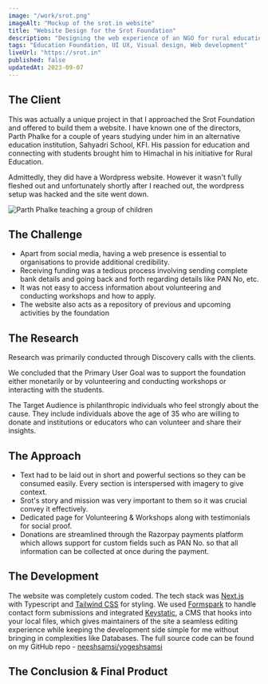 ```yaml
---
image: "/work/srot.png"
imageAlt: "Mockup of the srot.in website"
title: "Website Design for the Srot Foundation"
description: "Designing the web experience of an NGO for rural education. Aiming to walk through Srot’s story and allow easy access to get involved & support the cause and empower the rural youth of Himachal."
tags: "Education Foundation, UI UX, Visual design, Web development"
liveUrl: "https://srot.in"
published: false
updatedAt: 2023-09-07
---
```


<H2>The Client</H2>

This was actually a unique project in that I approached the Srot Foundation and offered to build them a website. I have known one of the directors, Parth Phalke for a couple of years studying under him in an alternative education institution, Sahyadri School, KFI. His passion for education and connecting with students brought him to Himachal in his initiative for Rural Education.

Admittedly, they did have a Wordpress website. However it wasn't fully fleshed out and unfortunately shortly after I reached out, the wordpress setup was hacked and the site went down.

<Image
  src="/work/srot/1.png"
  alt="Parth Phalke teaching a group of children"
  width={848}
  height={672}
/>

<H2>The Challenge</H2>

- Apart from social media, having a web presence is essential to organisations to provide additional credibility.
- Receiving funding was a tedious process involving sending complete bank details and going back and forth regarding details like PAN No, etc.
- It was not easy to access information about volunteering and conducting workshops and how to apply.
- The website also acts as a repository of previous and upcoming activities by the foundation

<H2>The Research</H2>

Research was primarily conducted through Discovery calls with the clients.

We concluded that the Primary User Goal was to support the foundation either monetarily or by volunteering and conducting workshops or interacting with the students.

The Target Audience is philanthropic individuals who feel strongly about the cause. They include individuals above the age of 35 who are willing to donate and institutions or educators who can volunteer and share their insights.

<H2>The Approach</H2>

- Text had to be laid out in short and powerful sections so they can be consumed easily. Every section is interspersed with imagery to give context.
- Srot's story and mission was very important to them so it was crucial convey it effectively.
- Dedicated page for Volunteering & Workshops along with testimonials for social proof.
- Donations are streamlined through the Razorpay payments platform which allows support for custom fields such as PAN No. so that all information can be collected at once during the payment.

<H2>The Development</H2>

The website was completely custom coded. The tech stack was [Next.js](https://nextjs.org)
with Typescript and [Tailwind CSS](https://tailwindcss.com) for styling. We used [Formspark](https://formspark.io) to handle contact form submissions and integrated
[Keystatic](https://keystatic.com/), a CMS that hooks into your local files, which gives maintainers of the site a seamless editing experience while keeping the development
side simple for me without bringing in complexities like Databases. The full source code can be found on my GitHub repo - [neeshsamsi/yogeshsamsi](https://github.com/neeshsamsi/yogeshsamsi)

<H2>The Conclusion & Final Product</H2>

